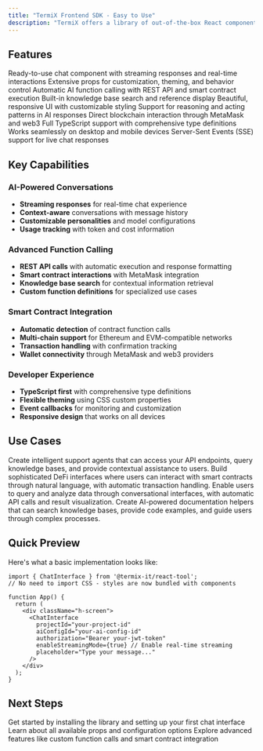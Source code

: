 ```yaml
---
title: "TermiX Frontend SDK - Easy to Use"
description: "TermiX offers a library of out-of-the-box React components that enable your dApp to support intelligent AI conversations and Web3 workflows in minutes. These components are highly customizable and can even be fully white-labeled. This means you have access to out-of-the-box natural language interaction, smart contract calls, MCP tool integration, and more."
---
```



## Features

<CardGroup cols={2}>
  <Card title="🤖 AI Chat Interface" icon="robot">
    Ready-to-use chat component with streaming responses and real-time interactions
  </Card>
  <Card title="🔧 Highly Configurable" icon="gear">
    Extensive props for customization, theming, and behavior control
  </Card>
  <Card title="🛠️ Function Calls" icon="wrench">
    Automatic AI function calling with REST API and smart contract execution
  </Card>
  <Card title="📚 Knowledge Base" icon="book">
    Built-in knowledge base search and reference display
  </Card>
  <Card title="🎨 Tailwind CSS" icon="palette">
    Beautiful, responsive UI with customizable styling
  </Card>
  <Card title="⚡ ReAct Pattern" icon="bolt">
    Support for reasoning and acting patterns in AI responses
  </Card>
  <Card title="🔗 Smart Contracts" icon="link">
    Direct blockchain interaction through MetaMask and web3
  </Card>
  <Card title="🚀 TypeScript" icon="code">
    Full TypeScript support with comprehensive type definitions
  </Card>
  <Card title="📱 Responsive" icon="mobile">
    Works seamlessly on desktop and mobile devices
  </Card>
  <Card title="🌊 Real-time Streaming" icon="stream">
    Server-Sent Events (SSE) support for live chat responses
  </Card>
</CardGroup>

## Key Capabilities

### AI-Powered Conversations
- **Streaming responses** for real-time chat experience
- **Context-aware** conversations with message history
- **Customizable personalities** and model configurations
- **Usage tracking** with token and cost information

### Advanced Function Calling
- **REST API calls** with automatic execution and response formatting
- **Smart contract interactions** with MetaMask integration
- **Knowledge base search** for contextual information retrieval
- **Custom function definitions** for specialized use cases

### Smart Contract Integration
- **Automatic detection** of contract function calls
- **Multi-chain support** for Ethereum and EVM-compatible networks
- **Transaction handling** with confirmation tracking
- **Wallet connectivity** through MetaMask and web3 providers

### Developer Experience
- **TypeScript first** with comprehensive type definitions
- **Flexible theming** using CSS custom properties
- **Event callbacks** for monitoring and customization
- **Responsive design** that works on all devices

## Use Cases

<AccordionGroup>
  <Accordion title="Customer Support Automation">
    Create intelligent support agents that can access your API endpoints, query knowledge bases, and provide contextual assistance to users.
  </Accordion>
  
  <Accordion title="DeFi Applications">
    Build sophisticated DeFi interfaces where users can interact with smart contracts through natural language, with automatic transaction handling.
  </Accordion>
  
  <Accordion title="Data Analysis Tools">
    Enable users to query and analyze data through conversational interfaces, with automatic API calls and result visualization.
  </Accordion>
  
  <Accordion title="Documentation Assistant">
    Create AI-powered documentation helpers that can search knowledge bases, provide code examples, and guide users through complex processes.
  </Accordion>
</AccordionGroup>

## Quick Preview

Here's what a basic implementation looks like:

```tsx
import { ChatInterface } from '@termix-it/react-tool';
// No need to import CSS - styles are now bundled with components

function App() {
  return (
    <div className="h-screen">
      <ChatInterface
        projectId="your-project-id"
        aiConfigId="your-ai-config-id"
        authorization="Bearer your-jwt-token"
        enableStreamingMode={true} // Enable real-time streaming
        placeholder="Type your message..."
      />
    </div>
  );
}
```

## Next Steps

<CardGroup cols={3}>
  <Card title="Installation" icon="download" href="/react-tools/installation">
    Get started by installing the library and setting up your first chat interface
  </Card>
  <Card title="Configuration" icon="sliders" href="/react-tools/configuration">
    Learn about all available props and configuration options
  </Card>
  <Card title="Advanced Usage" icon="rocket" href="/react-tools/advanced-usage">
    Explore advanced features like custom function calls and smart contract integration
  </Card>
</CardGroup>